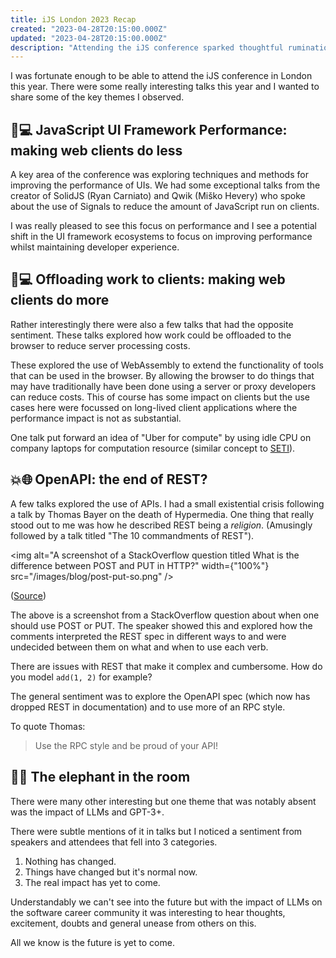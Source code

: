 ```yaml
---
title: iJS London 2023 Recap
created: "2023-04-28T20:15:00.000Z"
updated: "2023-04-28T20:15:00.000Z"
description: "Attending the iJS conference sparked thoughtful rumination on web performance, API design, and the elephant in the room - how AI will shape the future of web development in ways we can't yet grasp."
---
```


I was fortunate enough to be able to attend the iJS conference in London this year.
There were some really interesting talks this year and I wanted to share some of the key themes I observed.

## 🚀💻 JavaScript UI Framework Performance: making web clients do less

A key area of the conference was exploring techniques and methods for improving the performance of UIs.
We had some exceptional talks from the creator of SolidJS (Ryan Carniato) and Qwik (Miško Hevery) who spoke about the use of Signals to reduce the amount of JavaScript run on clients.

I was really pleased to see this focus on performance and I see a potential shift in the UI framework ecosystems to focus on improving performance whilst maintaining developer experience.

## 💪💻 Offloading work to clients: making web clients do more

Rather interestingly there were also a few talks that had the opposite sentiment.
These talks explored how work could be offloaded to the browser to reduce server processing costs.

These explored the use of WebAssembly to extend the functionality of tools that can be used in the browser.
By allowing the browser to do things that may have traditionally have been done using a server or proxy developers
can reduce costs. This of course has some impact on clients but the use cases here were focussed on long-lived client applications where the performance impact is not as substantial.

One talk put forward an idea of "Uber for compute" by using idle CPU on company laptops for computation resource (similar concept to [SETI](https://en.wikipedia.org/wiki/Search_for_extraterrestrial_intelligence)).

## 💥🌐 OpenAPI: the end of REST?

A few talks explored the use of APIs. I had a small existential crisis following a talk by Thomas Bayer on the death of Hypermedia.
One thing that really stood out to me was how he described REST being a _religion_. (Amusingly followed by a talk titled "The 10 commandments of REST").

<img
  alt="A screenshot of a StackOverflow question titled What is the difference between POST and PUT in HTTP?"
  width={"100%"}
  src="/images/blog/post-put-so.png"
/>

([Source](https://stackoverflow.com/questions/630453/what-is-the-difference-between-post-and-put-in-http))

The above is a screenshot from a StackOverflow question about when one should use POST or PUT. The speaker showed this and explored how the comments interpreted
the REST spec in different ways to and were undecided between them on what and when to use each verb.

There are issues with REST that make it complex and cumbersome. How do you model `add(1, 2)` for example?

The general sentiment was to explore the OpenAPI spec (which now has dropped REST in documentation) and to use more of an RPC style.

To quote Thomas:

> Use the RPC style and be proud of your API!

## 🐘🤫 The elephant in the room

There were many other interesting but one theme that was notably absent was the impact of LLMs and GPT-3+.

There were subtle mentions of it in talks but I noticed a sentiment from speakers and attendees that fell into 3 categories.

1. Nothing has changed.
2. Things have changed but it's normal now.
3. The real impact has yet to come.

Understandably we can't see into the future but with the impact of LLMs on the software career community it was interesting to hear thoughts, excitement, doubts and general unease from others on this.

All we know is the future is yet to come.
